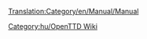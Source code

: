 [[Translation:Category/en/Manual/Manual]]

{{en/Bilingual box| Hu
| A Kézikönyvvel kapcsolatban álló lapok kerülnek ide.
A <code><nowiki>[[</nowiki>[[Template:hu/Manual/Tartalomjegyzék]]<nowiki>]]</nowiki></code> sablont használó lapok automatikusan megjelennek itt.
| ''A Category for Manual related pages.''
''Articles that are called by'' <code><nowiki>[[</nowiki>[[Template:hu/Manual/Tartalomjegyzék]]<nowiki>]]</nowiki></code> ''are automatically placed here.''}}


[[Category:hu/OpenTTD Wiki]]